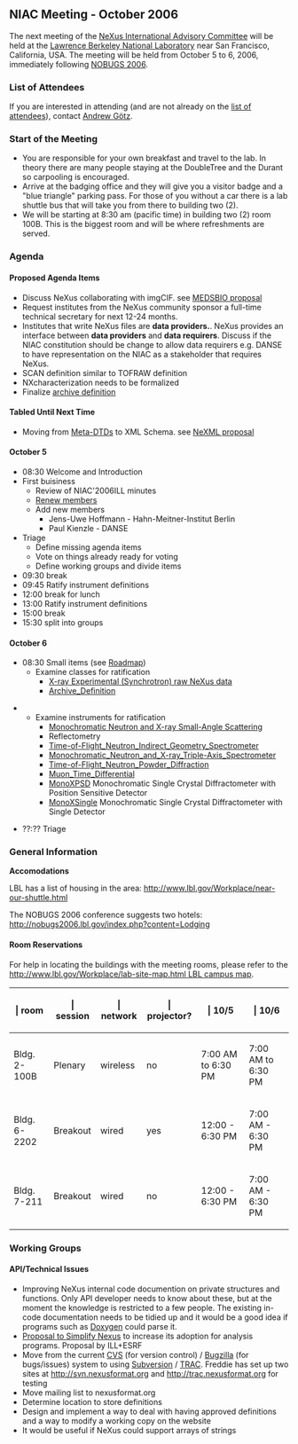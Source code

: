 ==NIAC Meeting - October 2006==
The next meeting of the  [[NIAC | NeXus International Advisory Committee]] will be held at the [http://www.lbl.gov Lawrence Berkeley National Laboratory] near San Francisco, California, USA. The meeting will be held from October 5 to 6, 2006, immediately following [http://nobugs2006.lbl.gov/ NOBUGS 2006].

===List of Attendees===

If you are interested in attending 
(and are not already on the 
[[NIAC2006LBL_attendees|list of attendees]]), 
contact [[User:Andy Gotz|Andrew Götz]].

===Start of the Meeting===

* You are responsible for your own breakfast and travel to the lab. In theory there are many people staying at the DoubleTree and the Durant so carpooling is encouraged.
* Arrive at the badging office and they will give you a visitor badge and a "blue triangle" parking pass. For those of you without a  car there is a lab shuttle bus that will take you from there to building two (2).
* We will be starting at 8:30 am (pacific time) in building two (2) room 100B. This is the biggest room and will be where refreshments are served.

===Agenda===
====Proposed Agenda Items====
* Discuss NeXus collaborating with imgCIF. see [http://www.medsbio.org/ MEDSBIO proposal] 
* Request institutes from the NeXus community sponsor a full-time technical secretary for next 12-24 months.
* Institutes that write NeXus files are '''data providers.'''. NeXus provides an interface between '''data providers''' and '''data requirers'''. Discuss if the NIAC constitution should be change to allow data requirers e.g. DANSE to have representation on the NIAC as a stakeholder that requires NeXus.
* SCAN definition similar to TOFRAW definition
* NXcharacterization needs to be formalized
* Finalize [[Archive_Definition|archive definition]]

====Tabled Until Next Time====
* Moving from [[Metaformat|Meta-DTDs]] to XML Schema. see [http://www.webel.com.au/nexml NeXML proposal]

====October 5====
* 08:30 Welcome and Introduction
* First buisiness
** Review of NIAC'2006ILL minutes
** [[Membership Dates|Renew members]]
** Add new members
*** Jens-Uwe Hoffmann - Hahn-Meitner-Institut Berlin
*** Paul Kienzle - DANSE
* Triage
** Define missing agenda items
** Vote on things already ready for voting
** Define working groups and divide items
* 09:30 break
* 09:45 Ratify instrument definitions
* 12:00 break for lunch
* 13:00 Ratify instrument definitions
* 15:00 break
* 15:30 split into groups

====October 6====
* 08:30 Small items (see [[NIAC2006LBL RoadMap|Roadmap]])
** Examine classes for ratification
*** [[XESraw | X-ray Experimental (Synchrotron) raw NeXus data]]
*** [[Archive_Definition]]

** Examine instruments for ratification
*** [[SAS | Monochromatic Neutron and X-ray Small-Angle Scattering]]
*** Reflectometry
*** [[Time-of-Flight_Neutron_Indirect_Geometry_Spectrometer]]
*** [[Monochromatic_Neutron_and_X-ray_Triple-Axis_Spectrometer]]
*** [[Time-of-Flight_Neutron_Powder_Diffraction]]
*** [[Muon_Time_Differential]]
*** [[MonoXPSD]] Monochromatic Single Crystal Diffractometer with Position Sensitive Detector
*** [[MonoXSingle]] Monochromatic Single Crystal Diffractometer with Single Detector

* ??:?? Triage

===General Information===

'''Accomodations'''

LBL has a list of housing in the area:
[http://www.lbl.gov/Workplace/near-our-shuttle.html http://www.lbl.gov/Workplace/near-our-shuttle.html]

The NOBUGS 2006 conference suggests two hotels:
[http://nobugs2006.lbl.gov/index.php?content=Lodging http://nobugs2006.lbl.gov/index.php?content=Lodging]

====Room Reservations====

For help in locating the buildings with the meeting rooms,
please refer to the [[http://www.lbl.gov/Workplace/lab-site-map.html LBL campus map]].

{| {{Tablestyle}}
|-   
! {{Headcellstyle}} | room
! {{Headcellstyle}} | session
! {{Headcellstyle}} | network
! {{Headcellstyle}} | projector?
! {{Headcellstyle}} | 10/5
! {{Headcellstyle}} | 10/6
|-   
! Bldg. 2-100B
| Plenary
| wireless
| no
| 7:00 AM to 6:30 PM
| 7:00 AM to 6:30 PM
|-   
! Bldg. 6-2202
| Breakout
| wired
| yes
| 12:00 - 6:30 PM
| 7:00 AM - 6:30 PM
|-   
! Bldg. 7-211
| Breakout
| wired
| no
| 12:00 - 6:30 PM
| 7:00 AM - 6:30 PM
|}

===Working Groups===

====API/Technical Issues====
* Improving NeXus internal code documention on private structures and functions. Only API developer needs to know about these, but at the moment the knowledge is restricted to a few people. The existing in-code documentation needs to be tidied up and it would be a good idea if programs such as [http://www.stack.nl/~dimitri/doxygen/index.html Doxygen] could parse it.
* [[Proposal to Simplify Nexus]] to increase its adoption for analysis programs. Proposal by ILL+ESRF
* Move from the current [http://www.nongnu.org/cvs/ CVS] (for version control) / [http://www.bugzilla.org/ Bugzilla] (for bugs/issues) system to using [http://subversion.tigris.org/ Subversion] / [http://trac.edgewall.org/ TRAC]. Freddie has set up two sites at [http://svn.nexusformat.org http://svn.nexusformat.org] and [http://trac.nexusformat.org http://trac.nexusformat.org] for testing
* Move mailing list to nexusformat.org
* Determine location to store definitions
* Design and implement a way to deal with having approved definitions and a way to modify a working copy on the website
* It would be useful if NeXus could support arrays of strings